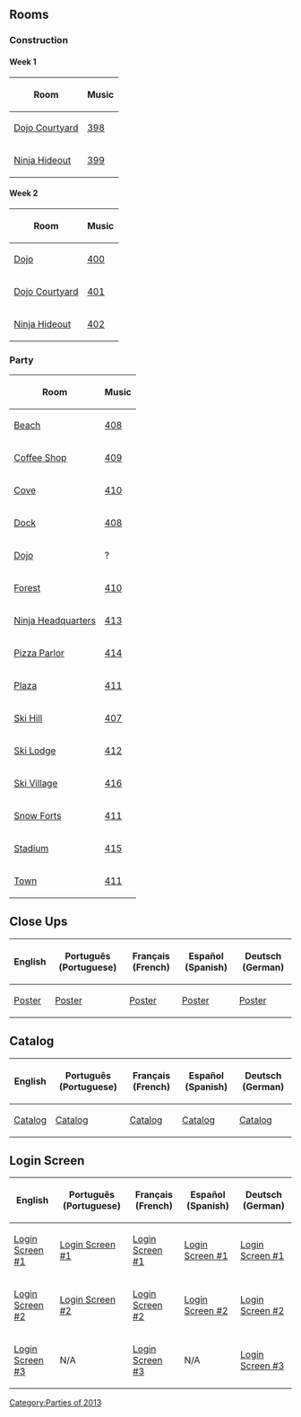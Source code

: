 

==Rooms==
===Construction===
====Week 1====
{|class="wikitable" border="1"
!Room
!Music
|-
|[[Media:RoomsDojoext-CardJitsuParty2013.swf|Dojo Courtyard]]||[[Media:Music398.swf|398]]
|-
|[[Media:RoomsDojohide-CardJitsuParty2013.swf|Ninja Hideout]]||[[Media:Music399.swf|399]]
|}

====Week 2====
{|class="wikitable" border="1"
!Room
!Music
|-
|[[Media:RoomsDojo2-CardJitsuParty2013.swf|Dojo]]||[[Media:MusicNew400.swf|400]]
|-
|[[Media:RoomsDojoext2-CardJitsuParty2013.swf|Dojo Courtyard]]||[[Media:MusicNew401.swf|401]]
|-
|[[Media:RoomsDojohide2-CardJitsuParty2013.swf|Ninja Hideout]]||[[Media:MusicNew402.swf|402]]
|}

===Party===
{|class="wikitable" border="1"
!Room
!Music
|-
|[[Media:RoomsBeach-CardJitsuParty2013.swf|Beach]]||[[Media:Music408.swf|408]]
|-
|[[Media:RoomsCoffee-CardJitsuParty2013.swf|Coffee Shop]]||[[Media:Music409.swf|409]]
|-
|[[Media:RoomsCove-CardJitsuParty2013.swf|Cove]]||[[Media:Music410.swf|410]]
|-
|[[Media:RoomsDock-CardJitsuParty2013.swf|Dock]]||[[Media:Music408.swf|408]]
|-
|[[Media:RoomsDojo-CardJitsuParty2013.swf|Dojo]]||?
|-
|[[Media:RoomsForest-CardJitsuParty2013.swf|Forest]]||[[Media:Music410.swf|410]]
|-
|[[Media:RoomsParty1-CardJitsuParty2013.swf|Ninja Headquarters]]||[[Media:Music413.swf|413]]
|-
|[[Media:RoomsPizza-CardJitsuParty2013.swf|Pizza Parlor]]||[[Media:Music414.swf|414]]
|-
|[[Media:RoomsPlaza-CardJitsuParty2013.swf|Plaza]]||[[Media:Music411.swf|411]]
|-
|[[Media:RoomsMtn-CardJitsuParty2013.swf|Ski Hill]]||[[Media:Music407.swf|407]]
|-
|[[Media:RoomsLodge-CardJitsuParty2013.swf|Ski Lodge]]||[[Media:Music412.swf|412]]
|-
|[[Media:RoomsVillage-CardJitsuParty2013.swf|Ski Village]]||[[Media:Music416.swf|416]]
|-
|[[Media:RoomsForts-CardJitsuParty2013.swf|Snow Forts]]||[[Media:Music411.swf|411]]
|-
|[[Media:RoomsRink-CardJitsuParty2013.swf|Stadium]]||[[Media:Music415.swf|415]]
|-
|[[Media:RoomsTown-CardJitsuParty2013.swf|Town]]||[[Media:Music411.swf|411]]
|}

==Close Ups==
<center>
{|class="wikitable" border="1"
!English
!Português (Portuguese)
!Français (French)
!Español (Spanish)
!Deutsch (German)
|-
|[[Media:ENClose upsPoster-CardJitsuParty2013.swf|Poster]]||[[Media:PTClose upsPoster-CardJitsuParty2013.swf|Poster]]||[[Media:FRClose upsPoster-CardJitsuParty2013.swf|Poster]]||[[Media:ESClose upsPoster-CardJitsuParty2013.swf|Poster]]||[[Media:DEClose upsPoster-CardJitsuParty2013.swf|Poster]]
|}
</center>

==Catalog==
<center>
{|class="wikitable" border="1"
!English
!Português (Portuguese)
!Français (French)
!Español (Spanish)
!Deutsch (German)
|-
|[[Media:ENCataloguesParty-CardJitsuParty2013.swf|Catalog]]||[[Media:PTCataloguesParty-CardJitsuParty2013.swf|Catalog]]||[[Media:FRCataloguesParty-CardJitsuParty2013.swf|Catalog]]||[[Media:ESCataloguesParty-CardJitsuParty2013.swf|Catalog]]||[[Media:DECataloguesParty-CardJitsuParty2013.swf|Catalog]]
|}
</center>

==Login Screen==
<center>
{|class="wikitable" border="1"
!English
!Português (Portuguese)
!Français (French)
!Español (Spanish)
!Deutsch (German)
|-
|[[Media:ENCardJitsuSnowLoginScreen1.swf|Login Screen #1]]||[[Media:PTCardJitsuSnowLoginScreen1.swf|Login Screen #1]]||[[Media:FRCardJitsuSnowLoginScreen1.swf|Login Screen #1]]||[[Media:ESCardJitsuSnowLoginScreen1.swf|Login Screen #1]]||[[Media:DECardJitsuSnowLoginScreen1.swf|Login Screen #1]]
|-
|[[Media:ENCardJitsuSnowLoginScreen2.swf|Login Screen #2]]||[[Media:PTCardJitsuSnowLoginScreen2.swf|Login Screen #2]]||[[Media:FRCardJitsuSnowLoginScreen2.swf|Login Screen #2]]||[[Media:ESCardJitsuSnowLoginScreen2.swf|Login Screen #2]]||[[Media:DECardJitsuSnowLoginScreen2.swf|Login Screen #2]]
|-
|[[Media:ENCardJitsuSnowLoginScreen3.swf|Login Screen #3]]||N/A||[[Media:FRCardJitsuSnowLoginScreen3.swf|Login Screen #3]]||N/A||[[Media:DECardJitsuSnowLoginScreen3.swf|Login Screen #3]]
|}
</center>
{{Parties}}

[[Category:Parties of 2013]]